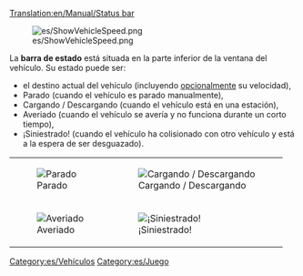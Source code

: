 [[Translation:en/Manual/Status bar]]

[[File:es/ShowVehicleSpeed.png]]

La '''barra de estado''' está situada en la parte inferior de la ventana del vehículo. Su estado puede ser:
* el destino actual del vehículo (incluyendo [[es/Archive/Manual/Settings/Opciones avanzadas/Interfaz#Mostrar velocidad del vehículo en la barra de estado|opcionalmente]] su velocidad),
* Parado (cuando el vehículo es parado manualmente),
* Cargando / Descargando (cuando el vehículo está en una estación),
* Averiado (cuando el vehículo se avería y no funciona durante un corto tiempo),
* ¡Siniestrado! (cuando el vehículo ha colisionado con otro vehículo y está a la espera de ser desguazado).
{|
| [[File:es/Stopped.png|frame|none|Parado]]
| [[File:es/Loading unloading.png|frame|none|Cargando / Descargando]]
|-
| [[File:es/Broken down.png|frame|none|Averiado]]
| [[File:es/Crashed.png|frame|none|¡Siniestrado!]]
|}
[[Category:es/Vehículos]]
[[Category:es/Juego]]